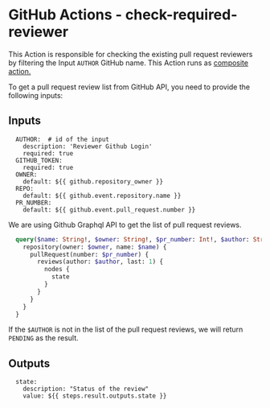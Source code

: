 
# GitHub Actions - check-required-reviewer
This Action is responsible for checking the existing pull request reviewers by filtering the Input `AUTHOR` GitHub name. 
This Action runs as [composite action.](https://docs.github.com/en/actions/creating-actions/creating-a-composite-action)


To get a pull request review list from GitHub API, you need to provide the following inputs:
## Inputs
```
  AUTHOR:  # id of the input
    description: 'Reviewer Github Login'
    required: true
  GITHUB_TOKEN:
    required: true
  OWNER:
    default: ${{ github.repository_owner }}
  REPO:
    default: ${{ github.event.repository.name }}
  PR_NUMBER:
    default: ${{ github.event.pull_request.number }}
```

We are using Github Graphql API to get the list of pull request reviews.
```Graphql
  query($name: String!, $owner: String!, $pr_number: Int!, $author: String!) {
    repository(owner: $owner, name: $name) {
      pullRequest(number: $pr_number) {
        reviews(author: $author, last: 1) {
          nodes {
            state
          }
        }
      }
    }
  }
```

If the `$AUTHOR` is not in the list of the pull request reviews, we will return `PENDING` as the result.



## Outputs
```
  state:
    description: "Status of the review"
    value: ${{ steps.result.outputs.state }}
```


<Authors date="April 27th, 2022">
  <Author name="Necmttn" link="https://twitter.com/Necmttn" />
</Authors>
